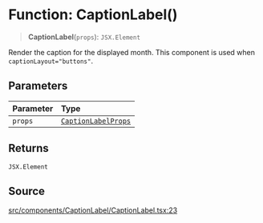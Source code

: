 # Function: CaptionLabel()

> **CaptionLabel**(`props`): `JSX.Element`

Render the caption for the displayed month. This component is used when
`captionLayout="buttons"`.

## Parameters

| Parameter | Type |
| :------ | :------ |
| `props` | [`CaptionLabelProps`](/api/latest/interfaces/CaptionLabelProps.mdx) |

## Returns

`JSX.Element`

## Source

[src/components/CaptionLabel/CaptionLabel.tsx:23](https://github.com/gpbl/react-day-picker/blob/86f49ff11/src/components/CaptionLabel/CaptionLabel.tsx#L23)
